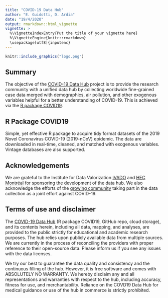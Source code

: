 ---
title: "COVID-19 Data Hub"
author: "E. Guidotti, D. Ardia"
date: "19/4/2020"
output: rmarkdown::html_vignette
vignette: >
  %\VignetteIndexEntry{Put the title of your vignette here}
  %\VignetteEngine{knitr::rmarkdown}
  \usepackage[utf8]{inputenc}
---

```{r, out.width = "96pt", echo=FALSE, fig.align='center'}
knitr::include_graphics("logo.png")
```

## Summary

The objective of the [COVID-19 Data Hub](https://covid19datahub.io/) project is to provide the research community with a unified data hub by collecting worldwide fine-grained case data merged with demographics, air pollution, and other exogenous variables helpful for a better understanding of COVID-19. This is achieved via the [R package COVID19](https://github.com/covid19datahub/COVID19). 

## R Package COVID19

Simple, yet effective R package to acquire tidy format datasets of the 2019 Novel Coronavirus COVID-19 (2019-nCoV) epidemic. The data are downloaded in real-time, cleaned, and matched with exogenous variables. Vintage databases are also supported.

## Acknowledgements

We are grateful to the Institute for Data Valorization [IVADO](https://ivado.ca/en/) and [HEC Montréal](https://www.hec.ca/) for sponsoring the development of the data hub. We also acknowledge the efforts of the [growing community](https://github.com/covid19datahub/COVID19/graphs/contributors) taking part in the data collection as a joint effort against COVID-19.

## Terms of use and disclaimer

The [COVID-19 Data Hub](https://covid19datahub.io/) (R package COVID19, GitHub repo, cloud storage), and its contents herein, including all data, mapping, and analyses, are provided to the public strictly for educational and academic research purposes. The hub relies upon publicly available data from multiple sources. We are currently in the process of reconciling the providers with proper reference to their open-source data. Please inform us if you see any issues with the data licenses.

We try our best to guarantee the data quality and consistency and the continuous filling of the hub. However, it is free software and comes with ABSOLUTELY NO WARRANTY. We hereby disclaim any and all representations and warranties with respect to the hub, including accuracy, fitness for use, and merchantability. Reliance on the COVD19 Data Hub for medical guidance or use of the hub in commerce is strictly prohibited.

